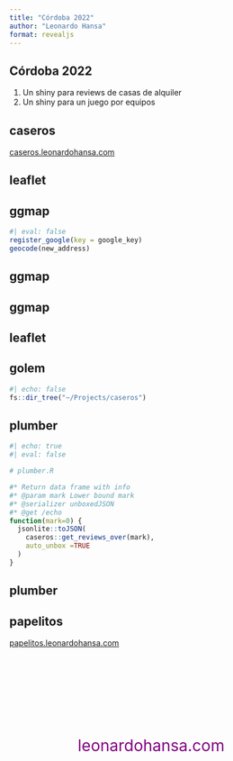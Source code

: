 ```yaml
---
title: "Córdoba 2022"
author: "Leonardo Hansa"
format: revealjs
---
```


## Córdoba 2022

1. Un shiny para reviews de casas de alquiler
2. Un shiny para un juego por equipos

## caseros

[caseros.leonardohansa.com]()


## leaflet {background-image="img/caseros-general.png"}

## ggmap

```r
#| eval: false
register_google(key = google_key)
geocode(new_address)
```

## ggmap {background-image="img/caseros-input.png"}

## ggmap {background-image="img/caseros-new-marker.png"}

## leaflet {background-image="img/caseros-ejemplo-review.png"}


## golem

```r
#| echo: false
fs::dir_tree("~/Projects/caseros")
```
## plumber

```r
#| echo: true
#| eval: false

# plumber.R

#* Return data frame with info
#* @param mark Lower bound mark
#* @serializer unboxedJSON
#* @get /echo
function(mark=0) {
  jsonlite::toJSON(
    caseros::get_reviews_over(mark),
    auto_unbox =TRUE
  )
}

```

## plumber {background-image="img/caseros-api.png"}


## papelitos

[papelitos.leonardohansa.com]()


## 


::: {style="text-align: center; color: #800080; font-size: 200%; padding-top: 100px"}
leonardohansa.com
:::




